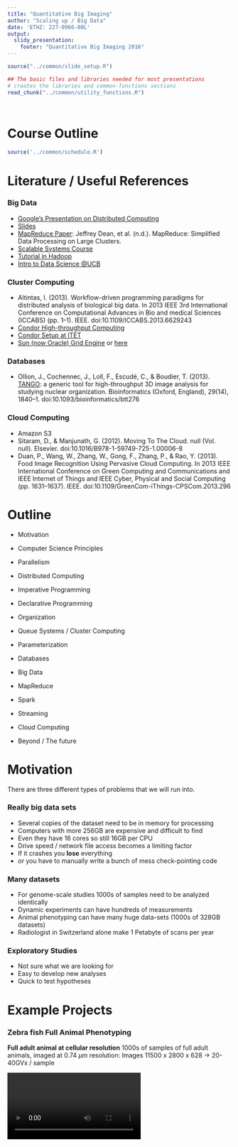 ```yaml
---
title: "Quantitative Big Imaging"
author: "Scaling up / Big Data"
date: 'ETHZ: 227-0966-00L'
output: 
  slidy_presentation:
    footer: "Quantitative Big Imaging 2016"
---
```


```r
source("../common/slide_setup.R")
```


```r
## The basic files and libraries needed for most presentations
# creates the libraries and common-functions sections
read_chunk("../common/utility_functions.R")
```
```r
```
```r
```


 
Course Outline
========================================================

```r
source('../common/schedule.R')
```

Literature / Useful References
========================================================

### Big Data

- [Google's Presentation on Distributed Computing](http://www.youtube.com/watch?v=yjPBkvYh-ss&feature=youtu.be)
 - [Slides](http://www.slideshare.net/tugrulh/google-cluster-computing-and-mapreduce-introduction-to-distributed-system-design)
 - [MapReduce Paper](http://citeseerx.ist.psu.edu/viewdoc/summary;jsessionid=110C01079B22F1138DBDB74A20F65AF4?doi=10.1.1.135.4448): Jeffrey Dean, et al. (n.d.). MapReduce: Simplified Data Processing on Large Clusters.
- [Scalable Systems Course](https://courses.cs.washington.edu/courses/cse490h/08au/)
- [Tutorial in Hadoop](http://www.youtube.com/watch?v=KwW7bQRykHI)
- [Intro to Data Science @UCB](http://amplab.github.io/datascience-sp14/)

### Cluster Computing

- Altintas, I. (2013). Workflow-driven programming paradigms for distributed analysis of biological big data. In 2013 IEEE 3rd International Conference on Computational Advances in Bio and medical Sciences (ICCABS) (pp. 1–1). IEEE. doi:10.1109/ICCABS.2013.6629243
- [Condor High-throughput Computing](http://www.cs.wisc.edu/condor/)
- [Condor Setup at ITET](https://computing.ee.ethz.ch/Services/Condor)
- [Sun (now Oracle) Grid Engine](http://gridscheduler.sourceforge.net/htmlman/manuals.html) or [here](http://wiki.gridengine.info/wiki/index.php/Main_Page)

### Databases

- Ollion, J., Cochennec, J., Loll, F., Escudé, C., & Boudier, T. (2013). [TANGO](http://www.pubmedcentral.nih.gov/articlerender.fcgi?artid=3702251&tool=pmcentrez&rendertype=abstract): a generic tool for high-throughput 3D image analysis for studying nuclear organization. Bioinformatics (Oxford, England), 29(14), 1840–1. doi:10.1093/bioinformatics/btt276

### Cloud Computing

- Amazon S3
- Sitaram, D., & Manjunath, G. (2012). Moving To The Cloud. null (Vol. null). Elsevier. doi:10.1016/B978-1-59749-725-1.00006-8
- Duan, P., Wang, W., Zhang, W., Gong, F., Zhang, P., & Rao, Y. (2013). Food Image Recognition Using Pervasive Cloud Computing. In 2013 IEEE International Conference on Green Computing and Communications and IEEE Internet of Things and IEEE Cyber, Physical and Social Computing (pp. 1631–1637). IEEE. doi:10.1109/GreenCom-iThings-CPSCom.2013.296

Outline
========================================================
- Motivation
- Computer Science Principles
 - Parallelism
 - Distributed Computing
 - Imperative Programming
 - Declarative Programming
- Organization
 - Queue Systems / Cluster Computing
 - Parameterization
 - Databases
 

- Big Data
 - MapReduce
 - Spark
 - Streaming
- Cloud Computing
- Beyond / The future


Motivation
===

There are three different types of problems that we will run into.

### Really big data sets
- Several copies of the dataset need to be in memory for processing
- Computers with more 256GB are expensive and difficult to find
- Even they have 16 cores so still 16GB per CPU
- Drive speed / network file access becomes a limiting factor
- If it crashes you __lose__ everything
 - or you have to manually write a bunch of mess check-pointing code


### Many datasets
- For genome-scale studies 1000s of samples need to be analyzed identically
- Dynamic experiments can have hundreds of measurements 
- Animal phenotyping can have many huge data-sets (1000s of 328GB datasets)
- Radiologist in Switzerland alone make 1 Petabyte of scans per year

### Exploratory Studies
- Not sure what we are looking for
- Easy to develop new analyses
- Quick to test hypotheses

Example Projects
===

### Zebra fish Full Animal Phenotyping 

__Full adult animal at cellular resolution__
1000s of samples of full adult animals, imaged at 0.74 $\mu m$ resolution: Images
11500 x 2800 x 628 $\longrightarrow$ 20-40GVx / sample

<video controls>
  <source src="ext-figures/fish-scanthrough.mov" type="video/mp4">
Your browser does not support the video tag.
</video>

- Identification of single cells (no down-sampling)
- Cell networks and connectivity
- Classification of cell type
- Registration with histology



### Brain Project
__Whole brain with cellular resolution__
1 $cm^3$  scanned at 1 $\mu m$ resolution: Images $\longrightarrow$ 1000 GVx / sample

- Registration separate scans together
- Blood vessel structure and networks
- Registration with fMRI, histology

What is wrong with usual approaches?
===
Normally when problems are approached they are solved for a single task as quickly as possible
- I need to filter my image with a median filter with a neighborhood of 5 x 5 and a square kernel
- then make a threshold of 10
- label the components
- then count how many voxels are in each component
- save it to a file

```
im_in=imread('test.jpg');
im_filter=medfilt2(im_in,[5,5]);
cl_img=bwlabel(im_filter>10);
cl_count=hist(cl_img,1:100);
dlmwrite(cl_count,'out.txt')
```



- What if you want to compare Gaussian and Median?
- What if you want to look at 3D instead of 2D images?
- What if you want to run the same analysis for a folder of images?


**You have to rewrite everything, everytime**

**If you start with a bad approach, it is very difficult to fix, big data and reproducibility must be considered from the beginning**



Computer Science Principles
===

### Disclosure : There are entire courses / PhD thesis's / Companies about this, so this is just a quick introduction

- Parallelism
- Distributed Computing
- Resource Contention
 - Shared-Memory
 - Race Conditions
 - Synchronization
 - Dead lock
- Imperative
- Declarative 
 


What is parallelism?
===

Parallelism is when you can divide a task into separate pieces which can then be worked on at the same time. 

### For example 
- if you have to walk 5 minutes and talk on the phone for 5 minutes
- you can perform the tasks serially which then takes 10 minutes
- you can perform the tasks in parallel which then takes 5 minutes

Some tasks are easy to parallelize while others are very difficult. Rather than focusing on programming, real-life examples are good indicators of difficultly.



What is distributed computing?
===
Distributed computing is very similar to parallel computing, but a bit more particular. Parallel means you process many tasks at the same time, while distributed means you are no longer on the same CPU, process, or even on the same machine.

The distributed has some important implications since once you are no longer on the same machine the number of variables like network delay, file system issues, and other users becomes a major problem.

Distributed Computing Examples
===

1. You have 10 friends who collectively know all the capital cities of the world.
 - To find the capital of a single country you just yell the country and wait for someone to respond (+++)
 - To find who knows the most countries, each, in turn, yells out how many countries they know and you select the highest (++)
 


1. Each friend has some money with them
 - To find the total amount of money you tell each person to tell you how much money they have and you add it together (+)
 - To find the __median__ coin value, you ask each friend to tell you you all the coins they have and you make one master list and then find the median coin (-)

Resource Contention
===
The largest issue with parallel / distributed tasks is the need to access the same resources at the same time

- memory / files
- pieces of information
- network resources


### Dead-lock
[Dining Philopher's Problem](http://en.wikipedia.org/wiki/Dining_philosophers_problem)
- 6 philosophers at the table
- 6 forks
- Everyone needs two forks to eat
- Each philospher takes the fork on his left

Parallel Challenges
===

### Coordination
Parallel computing requires a significant of coordinating between computers for non-easily parallelizable tasks.

### Mutability
The second major issue is mutability, if you have two cores / computers trying to write the same information at the same it is no longer deterministic (not good)

### Blocking
The simple act of taking turns and waiting for every independent process to take its turn can completely negate the benefits of parallel computing


Distributed Challenges
===

Inherits all of the problems of parallel programming with a whole variety of new issues.

### Sending Instructions / Data Afar

### Fault Tolerance
If you have 1000 computers working on solving a problem and one fails, you do not want your whole job to crash

### Data Storage

How can you access and process data from many different computers quickly without very expensive infrastructure


Imperative Programming
===

Directly coordinating tasks on a computer. 

- Languages like C, C++, Java, Matlab
- Exact orders are given (implicit time ordering)
- Data management is manually controlled
- Job and task scheduling is manual
- Potential to tweak and optimize performance



### Making a soup

1. Buy vegetables at market
1. _then_ Buy meat at butcher
1. _then_ Chop carrots into pieces
1. _then_ Chop potatos into pieces
1. _then_ Heat water
1. _then_ Wait until boiling then add chopped vegetables
1. _then_ Wait 5 minutes and add meat


Declarative 
===

- Languages like SQL, Erlang, Haskell, Scala, Python, R can be declarative
- Goals are stated rather than specific details
- Data is automatically managed and copied
- Scheduling is automatic but not always _efficient_



### Making a soup
- Buy vegetables at market $\rightarrow shop_{veggies}$ 
- Buy meat at butcher $\rightarrow shop_{meat}$ 
- Wait for $shop_{veggies}$: Chop carrots into pieces $\rightarrow chopped_{carrots}$
- Wait for $shop_{veggies}$: Chop potatos into pieces $\rightarrow chopped_{potatos}$
- Heat water
- Wait for $boiling water$,$chopped_{carrots}$,$chopped_{potatos}$: Add chopped vegetables
 - Wait 5 minutes and add meat
 
Comparison
===
They look fairly similar, so what is the difference? The second is needlessly complicated for one person, but what if you have a team, how can several people make an imparitive soup faster (chopping vegetables together?)

### Imperative soup

1. Buy {carrots, peas, tomatoes} at market
1. _then_ Buy meat at butcher
1. _then_ Chop carrots into pieces
1. _then_ Chop potatos into pieces
1. _then_ Heat water
1. _then_ Wait until boiling then add chopped vegetables
1. _then_ Wait 5 minutes and add meat



How can many people make a declarative soup faster? Give everyone a different task (not completely efficient since some tasks have to wait on others)

### Declarative soup
- Buy {carrots, peas, tomatoes} at market $\rightarrow shop_{veggies}$ 
- Buy meat at butcher $\rightarrow shop_{meat}$ 
- Wait for $shop_{veggies}$: Chop carrots into pieces $\rightarrow chopped_{carrots}$
- Wait for $shop_{veggies}$: Chop potatos into pieces $\rightarrow chopped_{potatos}$
- Heat water
- Wait for $boiling_{water}$,$chopped_{carrots}$,$chopped_{potatos}$: Add chopped vegetables
 - Wait 5 minutes and add meat
 
Results
===

### Imperative
- optimize specific tasks (chopping vegetables, mixing) so that many people can do it faster
 - Matlab/Python do this with fast-fourier-transforms (automatically uses many cores to compute faster)
- make many soups at the same time (independent)
 - This leads us to cluster-based computing
 


### Declarative
- run everything at once
- each core (computer) takes a task and runs it
- execution order does not matter
 - wait for portions to be available (dependency)

### Lazy Evaluation
- do not run anything at all
- until something needs to be exported or saved
- run only the tasks that are needed for the final result
 - never buy tomatoes since they are not in the final soup


Organization
===

One of the major challenges of scaling up experiments and analysis is keeping all of the results organized in a clear manner. As we have seen in the last lectures, many of the results produced many text files
- many files are difficult to organize
- Matlab, R are designed for in-memory computation
- Datasets can have many parameters and be complicated
- Transitioning from Excel to Matlab or R means rewriting everything



Queue Computing
===

Queue processing systems (like Sun Grid Engine, Oracle Grid Engine, Apple XGrid, Condor, etc) are used to manage 
- resources (computers, memory, storage)
- jobs (tasks to be run)
- users
Based on a set of rules for how to share the resources to the users to run tasks. 



### Resources
- a collection of processors (CPU and GPU)
- memory, local storage 
- access to bandwidth or special resource like a printer
- for a given period of time

### Jobs
- specific task to run
- necessary (minimal/maximal) resources to run with
 - including execution time

### Users
- accounts submitting jobs
- it can be undesirable for one user to dominate all of the resources all the time

Structure of Cluster
===

### Master (or Name) Node(s)
The node with which every other node communicates, the main address.

### Worker Nodes
The nodes where the computation is performed. 

### Scheduler
The actual process that decides which jobs will run using which resources (worker nodes, memory, bandwidth) at which time




Databases
===

A database is a collection of data stored in the format of tables: a number of columns and rows.

### Animals
Here we have an table of the animals measured in an experiment and their weight

```r
kable(data.frame(
                 id=c(1,2,3),
                 Weight=c(100,40,80)
                 ))
```

### Cells
The cells is then an analysis looking at the cellular structures 

```r
kable(data.frame(
  Animal=c(1,1,2),
  Type=c("Cancer","Healthy","Cancer"),
  Anisotropy=c(0.5,1.0,0.5), 
  Volume=c(1,2,0.95)
  ))
```


Relational-databases can store relationships between different tables so the relationship between _Animal_ in table **Cells** and _id_ in table **Animals** can be preserved.
```r

library(igraph)
node.names<-c("Cells","Animals","Type","Anisotropy","Volume","Animal","id","Weight")
c.mat<-matrix(0,length(node.names),length(node.names))
colnames(c.mat)<-node.names
rownames(c.mat)<-node.names
c.mat["Cells","Animal"]<-1
c.mat["Cells","Type"]<-1
c.mat["Cells","Anisotropy"]<-1
c.mat["Cells","Volume"]<-1
c.mat["Animals","id"]<-1
c.mat["Animals","Weight"]<-1
c.mat["Animal","id"]<-1
g<-graph.adjacency(c.mat,mode="directed")
V(g)$degree <- degree(g)
V(g)$label <- V(g)$name
V(g)$color <- "lightblue"
V(g)["Cells"]$color<-"red"
V(g)["Animals"]$color<-"red"
V(g)["Cells"]$frame.width<-4 
V(g)["Animals"]$frame.width<-4
V(g)$size<-50
E(g)$width<-2
E(g)$curved<-F
E(g)$arrow.mode<-1
E(g)[7]$width<-5
E(g)[7]$curved<-T
E(g)[7]$arrow.mode<-3
E(g)$color<-"black"
cut.seq<-function(...,length.out,rem.edges=1) {
  out.seq<-seq(...,length.out=length.out+2*rem.edges)
  out.seq[c((rem.edges+1):(length.out+rem.edges))]
}
tf<-function(x) as.matrix(
  data.frame(x=c(0,0,rep(x,6)),
  y=c(-x,x,cut.seq(-2*x,0,length.out=4),cut.seq(0,2*x,length.out=2))))

plot(g,  layout=tf(20))# layout.kamada.kawai) #layout=layout.circle)#
```


SQL
===

SQL (pronounced Sequel) stands for structured query language and is _nearly_ universal for both searching (called querying) and adding (called inserting) data into databases. SQL is used in various forms from Firefox storing its preferences locally (using SQLite) to Facebook storing some of its user information (MySQL and Hive). 
So refering to the two tables we defined in the last entry, we can use SQL to get information about the tables independently of how they are stored (a single machine, a supercomputer, or in the cloud)


### Basic queries

- Get the volume of all cells

```SELECT Volume FROM Cells```
$$ \rightarrow \begin{bmatrix} 1,2,0.95\end{bmatrix} $$

- Get the average volume of all cancer cells

```SELECT AVG(Volume) FROM Cells WHERE Type = "Cancer" ```
$$ \rightarrow 0.975 $$

We could have done these easily without SQL using Excel, Matlab or R

More Advanced SQL
===


- Get the volume of all cells in heavy mice
```
SELECT Volume FROM Cells WHERE Animal IN 
  (SELECT id FROM Animal WHERE Weight>80)
```

- Get weight and average cell volume for all mice

```
SELECT ATable.Weight,CTable.Volume FROM Animals as ATable 
  INNER JOIN Cells as CTable on (ATable.id=CTable.Animal)
```



$$ \rightarrow \begin{bmatrix} 1,0.95\end{bmatrix} $$



Networks using SQL
===
If we expand our SQL example to cellular networks with an additional table explicitly describing the links between cells


```r
node.names<-c("1","2","3")
c.mat<-matrix(0,length(node.names),length(node.names))
colnames(c.mat)<-node.names
rownames(c.mat)<-node.names
c.mat["1","2"]<-800
c.mat["1","3"]<-40
c.mat["3","1"]<-300
g<-graph.adjacency(c.mat,mode="directed",weighted=T)
V(g)$degree <- degree(g)
V(g)$label <- V(g)$name
V(g)$color <- "lightblue"
V(g)$size<-50
E(g)$width<-2
E(g)$curved<-T
E(g)$arrow.mode<-1
E(g)$color<-"black"
plot(g,  layout=layout.kamada.kawai) #layout=layout.circle)#
```


### Table Representation
```r
kable(data.frame(
                 id1=c(1,1,3),
                 id2=c(2,3,1),
                 No.Juncs=c(800,40,300)
                 ))
```

Now to calculate how many connections each cell has
```
SELECT id,COUNT(*) AS connection_count FROM Cells 
  INNER JOIN Network ON (id=id1 OR id=id2)
```
$$ \rightarrow \begin{bmatrix} (1 & 3) \\ (2 & 1) \\ (3 & 2)\end{bmatrix} $$

Beyond SQL: NoSQL
===

Basic networks can be entered and queries using SQL but relatively simple sounding requests can get complicated very quickly

How many cells are within two connections of each cell
```
SELECT id,COUNT(*) AS connection_count FROM Cells as CellsA
  INNER JOIN Network as NetA ON Where (id=NetA.id1)
  INNER JOIN Network as NetB ON Where (NetA.id2=NetB.id1)
```

This is _still_ readable but becomes very cumbersome quickly and difficult to manage



### NoSQL (Not Only SQL)

A new generation of database software which extends the functionality of SQL to allow for more scalability (MongoDB) or specificity for problems like networks or graphs called generally **Graph Databases**


Big Data: Definition
===
### Velocity, Volume, Variety
When a ton of heterogeneous is coming in fast.

__Performant, scalable, and flexible__

### When scaling isn't scary
10X, 100X, 1000X is the same amount of effort

### When you are starving for enough data
Director of AMPLab said their rate limiting factor is always enough interesting data

### O 'clicks' per sample

A brief oversimplified story
===

Google ran into 'big data' and its associated problems years ago: Peta- and exabytes of websites to collect and make sense of. Google uses an algorithm called PageRank(tm) for evaluating the quality of websites. They could have probably used existing tools if page rank were some magic program that could read and determine the quality of a site

```
for every_site_on_internet
  current_site.rank=secret_pagerank_function(current_site)
end
```

Just divide all the websites into a bunch of groups and have each computer run a group, **easy!**

PageRank
===
While the actual internals of PageRank are not public, the general idea is that sites are ranked based on how many sites link to them

```
for current_site in every_site_on_internet
  current_pagerank = new SecretPageRankObj(current_site);
  for other_site in every_site_on_internet
    if current_site is_linked_to other_site
      current_pagerank.add_site(other_site);
    end
  end
  current_site.rank=current_pagerank.rank();
end
```

How do you divide this task? 
- Maybe try and divide the sites up: english_sites, chinese_sites, ...
 - Run pagerank and run them separately.
 - What happens when a chinese_site links to an english_site? 
- Buy a really big, really fast computer?
 - On the most-powerful computer in the world, one loop would take months

It gets better
===
- What happens if one computer / hard-drive crashes?
 - Have a backup computer replace it (A backup computer for every single system)
 - With a few computers ok, with hundreds of thousands of computers?
 - What if there is an earthquake and all the computers go down?
- PageRank doesn't just count
 - Uses the old rankings for that page
 - Run pagerank many times until the ranks converge


Google's Solution: MapReduce (part of it)
===
~~some people claim to have had the idea before, Google is certainly the first to do it at scale~~

Several engineers at Google recognized common elements in many of the tasks being performed. They then proceeded to divide all tasks into two classes **Map** and **Reduce**

### Map
Map is where a function is applied to every element in the list and the function depends only on exactly that element
$$ \vec{L} = \begin{bmatrix} 1,2,3,4,5 \end{bmatrix} $$
$$ f(x) = x^2 $$
$$ map(f \rightarrow \vec{L}) = \begin{bmatrix} 1,4,9,16,25 \end{bmatrix} $$



### Reduce

Reduce is more complicated and involves aggregating a number of different elements and summarizing them. For example the $\Sigma$ function can be written as a reduce function
$$ \vec{L} = \begin{bmatrix} 1,2,3,4,5 \end{bmatrix} $$
$$ g(a,b)  = a+b $$
Reduce then applies the function to the first two elements, and then to the result of the first two with the third and so on until all the elements are done
$$ reduce(f \rightarrow \vec{L}) = g(g(g(g(1,2),3),4),5) $$


MapReduce
===
They designed a framework for handling distributing and running these types of jobs on clusters. So for each job a dataset ($\vec{L}$), Map-task ($f$), a grouping, and Reduce-task ($g$) are specified

- Partition input data ($\vec{L}$) into chunks across all machines in the cluster
$$ \downarrow $$
- Apply **Map** ($f$) to each element
$$ \downarrow $$
- Shuffle and Repartition or Group Data 
$$ \downarrow $$
- Apply **Reduce** ($g$) to each group
$$ \downarrow $$
- Collect all of the results and write to disk



All of the steps in between can be written once in a robust, safe manner and then used for every task which can be described using this MapReduce paradigm. These tasks $\langle \vec{L}, f(x), g(a,b) \rangle$ is refered to as a job. 


Key-Value Pairs / Grouping
===
The initial job was very basic, for more complicated jobs, a new notion of Key-value (KV) pairs must be introduced. A KV pair is made up of a key and value. A key must be comparable / hashable (a number, string, immutable list of numbers, etc) and is used for grouping data. The value is the associated information to this key. 


Counting Words
===
Using MapReduce on a folder full of text-documents. 
- $$ \vec{L} = \begin{bmatrix} "\textrm{Info}\cdots", "\textrm{Expenses}\cdots",\cdots \end{bmatrix} $$
- **Map** is then a function $f$ which takes in a long string and returns a list of all of the words (text seperated by spaces) as key-value pairs with the value being the number of times that word appeared
- ```f(x) = [(word,1) for word in  x.split(" ")]```
- Grouping is then performed by keys (group all words together)
- **Reduce** adds up the values for each word



```
L = ["cat dog car",
  "dog car dog"]
```
$$ \downarrow \textbf{ Map } : f(x) $$
```
[("cat",1),("dog",1),("car",1),("dog",1),("car",1),("dog",1)]
```
$$ \downarrow \textrm{ Shuffle / Group} $$
```
"cat": (1)
"dog": (1,1,1)
"car": (1,1)
```
$$ \downarrow \textbf{ Reduce } : g(a,b) $$
```
[("cat",1),("dog",3),("car",2)]
```


Hadoop
===

Hadoop is the opensource version of MapReduce developed by Yahoo and released as an Apache project. It provides underlying infrastructure and filesystem that handles storing and distributing data so each machine stores some of the data locally and processing jobs run where the data is stored. 
- Non-local data is copied over the network. 
- Storage is automatically expanded with processing power.
- It's how Amazon, Microsoft, Yahoo, Facebook, ... deal with exabytes of data


Spark / Resilient Distributed Datasets
===

### Technical Specifications

- Developed by the Algorithms, Machines, and People Lab at UC Berkeley in 2012
- General tool for all Directed Acyclical Graph (DAG) workflows
- Course-grained processing $\rightarrow$ simple operations applied to entire sets
 - Map, reduce, join, group by, fold, foreach, filter,...
- In-memory caching

<small>Zaharia, M., et. al (2012). Resilient distributed datasets: a fault-tolerant abstraction for in-memory cluster computing</small>


### Practical Specification
- Distributed, parallel computing without __logistics__, libraries, or compiling
- Declarative rather than imperative
 - Apply operation $f$ to each image / block
 - __NOT__ tell computer 3 to wait for an image from computer 2 to and perform operation $f$ and send it to computer 1
 - Even scheduling is handled automatically
- Results can be stored in memory, on disk, redundant or not


Cloud Computing
===

- Local resources are expensive and underutilized
- Management and updates are expensive and require dedicated IT staff

![Cloud Computing](ext-figures/Efficiency.png)




### Cloud Resources

- Automatically setup
- Unlimited potential capacity and storage
- Cluster management already setup
- Common tools with many people using the same

Near Future Imaging Goals
===

### Needs
- Scale up to 1000GVx samples (eventually)
- Analyze standard measurements 14GVx regularly in a day
- Analyze as fast as we usually measure 15 minutes / scan

### Would be nice

- Analyze scans as fast as we measure now (1 scan / minute)
- Analyze scans as fast as we could measure with Gigafrost (10 scans / minute)



```r
map.data.dir<-"/Users/mader/Dropbox/Papers/MapReduce3D/ext-data"
pmd<-function(...,sep="") paste(map.data.dir,...,sep="/")
 read.fcn<-function(filename) {
  in.table<-read.csv(filename,header=F)
  col.names<-c("Type","Master","iters","x","y","z","MapTime","RunTime")
  if(ncol(in.table)>10) col.names<-c(col.names,"mapsteps","nodes","persist","compress")
  names(in.table)<-col.names
  ext.nodes<-function(x) as.numeric(substr(x,7,nchar(x)-1))
  if(ncol(in.table)<10) {
    in.table$nodes<-sapply(as.character(in.table$Master),ext.nodes)
    in.table$persist<-0
    in.table$compress<-F
  }
  in.table$storage<-sapply(in.table$persist,function(x) 
    switch(x+1,"Memory","Memory (S)","Memory-Disk","Memory-Disk (S)","Only Disk")
  )
  in.table$compress<-as.logical(in.table$compress)
  in.table$compression<-ifelse(in.table$compress,"compressed","uncompressed")
  fc<-function(x,width=4,...) formatC(x,width=width,...)
  in.table$dim<-with(in.table,paste(fc(x),fc(y),fc(z),sep=","))
  in.table
}
```

```r

distfilter.csv<-read.fcn(pmd("dist_filter.csv"))
fit.data<-distfilter.csv
fit.data$voxpersec<-with(fit.data,iters*as.numeric(x)*y*z/(RunTime/1000))

filter.lm<-lm(voxpersec~(nodes),data=fit.data)
predict.table<-data.frame(name=c("Kevin's Laptop","GWS-3","Beamline Standard","Beamline Full","Merlin Full","CSCS Monte Rosa"),nodes=c(2,20,60,12*6+20,30*12+16,47872),exp="Filter")
predict.table$est.voxpersec<-predict(filter.lm,predict.table)

goal.table<-data.frame(name=c("1","10\n Gigafrost","0.001\n15 min/scan\n","0.0002\n20 scans/day\n"),
                       gvph=(2560*2560*2160)/1e9*c(3600,10*3600,4,20/24),
                       x.start=min(predict.table$nodes),x.end=max(predict.table$nodes))
ggplot(predict.table,aes(x=nodes,y=est.voxpersec*3600/1e9)
       )+
  geom_segment(data=goal.table,aes(color=name,x=x.start,xend=x.end,y=gvph,yend=gvph),alpha=0.8,size=2)+
  geom_line(color="black")+
  geom_point(aes(shape=name),size=5)+
  
  labs(x="Nodes Used",y="Gigavoxels per hour",shape="Cluster",color="Goal\nOps/s",title="Log-Log")+
  scale_y_log10()+scale_x_log10()+theme_bw(15)
```

```r
ggplot(predict.table,aes(x=nodes,y=est.voxpersec*3600/1e9)
       )+
  geom_segment(data=goal.table,aes(color=name,x=0,xend=376,y=gvph,yend=gvph),alpha=0.8,size=2)+
  geom_line(color="black")+
  geom_point(aes(shape=name),size=5)+
  labs(x="Nodes Used",y="Gigavoxels per hour",shape="Cluster",color="Goal\nOps/s",title="Linear Scale")+
  xlim(0,400)+ylim(0,200)+theme_bw(15)
```



Post-processing: Statistical Analysis
===

- Exploring phenotypes of 55 million cells. 
- Our current approach has been either
- Group and divide then average the results.
 - Average Cell Volume, etc.
 - Average density or connectivity
- Detailed analysis of individual samples
 - K-means clustering for different regions in bone / layers
 - Principal component analysis for phenotypes
 


If we do that, we miss a lot!
```r
data.dir<-"/Users/mader/Dropbox/Papers/iwbbio2014"
pd<-function(...,sep="") paste(data.dir,...,sep="/")
# read and correct the coordinate system
# Routine for Connecting to the Database
raw.summary<-read.csv(pd("summary.csv"))
# fix column names
raw.names<-names(raw.summary)
names(raw.summary)<-sapply(raw.names,function(x) gsub("[.]1","_SD",x))
raw.summary<-subset(raw.summary,VOLUME>0 & VOLUME<1000 & count<100000 & count>10000) # filter out the corrupt files
```

```r
mean.nona<-function(...) mean(...,na.rm=T)
sd.nona<-function(...) sd(...,na.rm=T)
imp.phenotypes<-names(raw.summary)[c(9:11,15,19,23,24:30,35,38,42)]
imp.phenotypes<-names(raw.summary)[c(15,19,23,29,35,38,42,44,45)]
var.pheno<-function(in.df,in.col) {
  sd.col<-paste(in.col,"_SD",sep="")
  mean.vals<-in.df[,in.col]
  sd.vals<-in.df[,sd.col]
  ie.var<-c(sd.nona(mean.vals)/mean.nona(abs(mean.vals)))*100
  ia.var<-c(mean.nona(sd.vals)/mean.nona(abs(mean.vals)))*100
  data.frame(Phenotype=c(in.col),
             Within.Sample.CV=ia.var,
             Between.Sample.CV=ie.var,
             Ratio=ia.var/ie.var*100)   
}
out.table<-ldply(imp.phenotypes,function(col.name) var.pheno(raw.summary,col.name))
names(out.table)<-c("Phenotype","Within","Between","Ratio (%)")
out.table$Phenotype<-c("Length","Width","Height","Volume","Nearest Canal Distance","Density (Lc.Te.V)","Nearest Neighbors (Lc.DN)","Stretch (Lc.St)","Oblateness (Lc.Ob)")
kable(out.table)
```
<small>The results in the table show the within and between sample variation for selected phenotypes in the first two columns and the ratio of the within and between sample numbers</small>

Visualizing the Variation
===
How does this result look visually? Each line shows the mean $\pm$ standard deviation for sample. The range within a single sample is clearly much larger than between
```r
ggplot(raw.summary,aes(x=as.numeric(as.factor(VOLUME)),y=VOLUME,ymin=1e9*VOLUME-1e9*VOLUME_SD,ymax=1e9*VOLUME+1e9*VOLUME_SD))+geom_errorbar()+geom_point()+theme_bw(25)+labs(x="Sample",y=expression(paste("Volume (",um^3,")")))
```

Do not condense
===
With the ability to scale to millions of samples there is no need to condense. We can analyze the entire dataset in real-time and try and identify groups or trends within the whole data instead of just precalculated views of it.

### Practical
1276 comma separated text files with 56 columns of data and 15-60K rows

```r
results.df<-data.frame(Task=c("Load and Preprocess","Single Column Average","1 K-means Iteration"),
                       Single.Time=c("360 minutes","4.6s","2 minutes"),
                       Spark.Time=c("10 minutes","400ms","1s"))
names(results.df)[2]<-"Single Core Time"
names(results.df)[3]<-"Spark Time (40 cores)"
kable(results.df)
```

### Can iteratively explore and hypothesis test with data quickly

We found several composite phenotypes which are more consistent within samples than between samples

Rich, heavily developed platform
===

### Available Tools
Tools built for table-like data data structures and much better adapted to it. 
 - [K-Means](https://github.com/apache/incubator-spark/blob/master/examples/src/main/scala/org/apache/spark/examples/SparkKMeans.scala), [Correlation](https://github.com/freeman-lab/thunder/blob/master/python/thunder/sigprocessing/localcorr.py), [PCA](https://github.com/freeman-lab/thunder/blob/master/python/thunder/factorization/pca.py)
 - [Matrix Factorization](https://amplab.cs.berkeley.edu/projects/dfc-%C2%A0divide-and-conquer-matrix-factorization/), [Genomics](https://amplab.cs.berkeley.edu/projects/dna-processing-pipeline/), [Graph Analytics](https://amplab.cs.berkeley.edu/projects/graphx/), [Machine Learning](https://amplab.cs.berkeley.edu/projects/mlbase/)

### Commercial Support
Dozens of major companies (Apple, Google, Facebook, Cisco, ...) donate over $30M a year to development of Spark and the Berkeley Data Analytics Stack 
- 2 startups in the last 6 months with seed-funding in excess of $15M each

### Academic Support
- All source code is available on GitHub
 - Elegant (20,000 lines vs my PhD of 75,000+)
- No patents or restrictions on usage
- Machine Learning Course in D-INFK next semester based on Spark


Beyond: Streaming
===

### Post-processing goals
- Analysis done in weeks instead of months
- Some real-time analysis and statistics

### Streaming
Can handle static data or live data coming in from a 'streaming' device like a camera to do real-time analysis.
The exact same code can be used for real-time analysis and static code

### Scalability

#### Connect more computers. 
#### Start workers on these computer.




Beyond: Approximate Results
===

Projects at AMPLab like Spark and BlinkDB are moving towards approximate results.
- Instead of ```mean(volume)```
 - ```mean(volume).within_time(5)```
 - ```mean(volume).within_ci(0.95)```

For real-time image processing it might be the only feasible solution and could drastically reduce the amount of time spent on analysis.

